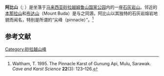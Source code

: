 {{Infobox mountain
| 名称 = 阿比山
| 海拔 = 1750米
| 位置 = [[婆罗洲|婆罗洲]][[砂拉越|砂拉越]]
}}

'''阿比山'''（{{lang-ms|Gunung Api}}; {{lang-en|1=Mount Api}}）是坐落于[[马来西亚|马来西亚]][[砂拉越|砂拉越]][[姆鲁山国家公园|姆鲁山国家公园]]内的一座[[石灰岩|石灰岩山]]。邻近的[[本那拉山|本那拉山]]和[[布达山|布达山]]（Mount Buda）是与之同源。阿比山以其独特的石灰岩熔岩地貌而闻名，特别是所谓的“尖峰（pinnacle）”。<ref>Waltham, T. 1995. The Pinnacle Karst of Gunung Api, Mulu, Sarawak. ''Cave and Karst Science'' '''22'''(3): 123–126.</ref>

== 参考文献 ==
{{Portal box|马来西亚}}
{{reflist}}

[[Category:砂拉越山峰|Category:砂拉越山峰]]